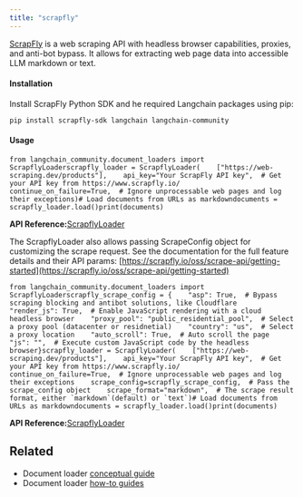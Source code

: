 ```yaml
---
title: "scrapfly"
---
```


[ScrapFly](https://scrapfly.io/) is a web scraping API with headless browser capabilities, proxies, and anti-bot bypass. It allows for extracting web page data into accessible LLM markdown or text.

#### Installation

Install ScrapFly Python SDK and he required Langchain packages using pip:

```
pip install scrapfly-sdk langchain langchain-community
```

#### Usage

```
from langchain_community.document_loaders import ScrapflyLoaderscrapfly_loader = ScrapflyLoader(    ["https://web-scraping.dev/products"],    api_key="Your ScrapFly API key",  # Get your API key from https://www.scrapfly.io/    continue_on_failure=True,  # Ignore unprocessable web pages and log their exceptions)# Load documents from URLs as markdowndocuments = scrapfly_loader.load()print(documents)
```

**API Reference:**[ScrapflyLoader](https://python.langchain.com/api_reference/community/document_loaders/langchain_community.document_loaders.scrapfly.ScrapflyLoader.html)

The ScrapflyLoader also allows passing ScrapeConfig object for customizing the scrape request. See the documentation for the full feature details and their API params: [https://scrapfly.io/oss/scrape-api/getting-started](https://scrapfly.io/oss/scrape-api/getting-started)

```
from langchain_community.document_loaders import ScrapflyLoaderscrapfly_scrape_config = {    "asp": True,  # Bypass scraping blocking and antibot solutions, like Cloudflare    "render_js": True,  # Enable JavaScript rendering with a cloud headless browser    "proxy_pool": "public_residential_pool",  # Select a proxy pool (datacenter or residnetial)    "country": "us",  # Select a proxy location    "auto_scroll": True,  # Auto scroll the page    "js": "",  # Execute custom JavaScript code by the headless browser}scrapfly_loader = ScrapflyLoader(    ["https://web-scraping.dev/products"],    api_key="Your ScrapFly API key",  # Get your API key from https://www.scrapfly.io/    continue_on_failure=True,  # Ignore unprocessable web pages and log their exceptions    scrape_config=scrapfly_scrape_config,  # Pass the scrape_config object    scrape_format="markdown",  # The scrape result format, either `markdown`(default) or `text`)# Load documents from URLs as markdowndocuments = scrapfly_loader.load()print(documents)
```

**API Reference:**[ScrapflyLoader](https://python.langchain.com/api_reference/community/document_loaders/langchain_community.document_loaders.scrapfly.ScrapflyLoader.html)

## Related

* Document loader [conceptual guide](/oss/concepts/document_loaders)
* Document loader [how-to guides](/oss/how_to/#document-loaders)
